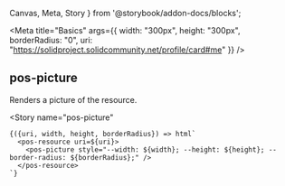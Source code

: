 
  Canvas,
  Meta,
  Story
} from '@storybook/addon-docs/blocks';

<Meta
  title="Basics"
  args={{
    width: "300px",
    height: "300px",
    borderRadius: "0",
    uri: "https://solidproject.solidcommunity.net/profile/card#me"
  }}
/>


## pos-picture

Renders a picture of the resource.

<Canvas
  withSource="open">
  <Story
    name="pos-picture"
  >
    {({uri, width, height, borderRadius}) => html`
      <pos-resource uri=${uri}>
        <pos-picture style="--width: ${width}; --height: ${height}; --border-radius: ${borderRadius};" />
      </pos-resource>
    `}
  </Story>
</Canvas>
